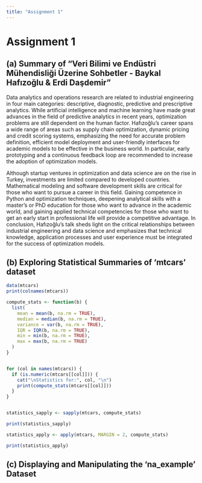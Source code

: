 ```yaml
---
title: "Assignment 1"
---
```


# Assignment 1

## (a) Summary of "Veri Bilimi ve Endüstri Mühendisliği Üzerine Sohbetler - Baykal Hafızoğlu & Erdi Daşdemir"

Data analytics and operations research are related to industrial engineering in four main categories: descriptive, diagnostic, predictive and prescriptive analytics. While artificial intelligence and machine learning have made great advances in the field of predictive analytics in recent years, optimization problems are still dependent on the human factor. Hafızoğlu's career spans a wide range of areas such as supply chain optimization, dynamic pricing and credit scoring systems, emphasizing the need for accurate problem definition, efficient model deployment and user-friendly interfaces for academic models to be effective in the business world. In particular, early prototyping and a continuous feedback loop are recommended to increase the adoption of optimization models.

Although startup ventures in optimization and data science are on the rise in Turkey, investments are limited compared to developed countries. Mathematical modeling and software development skills are critical for those who want to pursue a career in this field. Gaining competence in Python and optimization techniques, deepening analytical skills with a master's or PhD education for those who want to advance in the academic world, and gaining applied technical competencies for those who want to get an early start in professional life will provide a competitive advantage. In conclusion, Hafızoğlu's talk sheds light on the critical relationships between industrial engineering and data science and emphasizes that technical knowledge, application processes and user experience must be integrated for the success of optimization models.

## (b) **Exploring Statistical Summaries of ‘mtcars’ dataset**

```r

data(mtcars)
print(colnames(mtcars))

compute_stats <- function(b) {
  list(
    mean = mean(b, na.rm = TRUE),
    median = median(b, na.rm = TRUE),
    variance = var(b, na.rm = TRUE),
    IQR = IQR(b, na.rm = TRUE),
    min = min(b, na.rm = TRUE),
    max = max(b, na.rm = TRUE)
  )
}


for (col in names(mtcars)) {
  if (is.numeric(mtcars[[col]])) {  
    cat("\nStatistics for:", col, "\n")
    print(compute_stats(mtcars[[col]]))
  }
}


statistics_sapply <- sapply(mtcars, compute_stats)

print(statistics_sapply)

statistics_apply <- apply(mtcars, MARGIN = 2, compute_stats)

print(statistics_apply)

```

## (c) Displaying and Manipulating the ‘na_example’ Dataset
